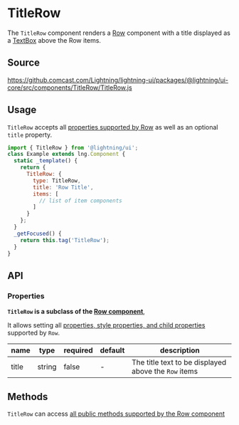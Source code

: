 
# TitleRow

The `TitleRow` component renders a [Row](/docs/layout-row--basic) component with a title displayed as a [TextBox](/docs/elements-textbox--base) above the Row items.

## Source

https://github.comcast.com/Lightning/lightning-ui/packages/@lightning/ui-core/src/components/TitleRow/TitleRow.js

## Usage

`TitleRow` accepts all [properties supported by Row](/docs/layout-row--basic#properties) as well as an optional `title` property.

```js
import { TitleRow } from '@lightning/ui';
class Example extends lng.Component {
  static _template() {
    return {
      TitleRow: {
        type: TitleRow,
        title: 'Row Title',
        items: [
          // list of item components
        ]
      }
    };
  }
  _getFocused() {
    return this.tag('TitleRow');
  }
}
```

<Canvas>
  <Story id="components-TitleRow--basic" />
</Canvas>

## API

### Properties

**`TitleRow` is a subclass of the [Row component](/docs/layout-row--basic)**,

It allows setting all
[properties, style properties, and child properties](/docs/layout-row--basic#properties)
supported by `Row`.

| name  | type   | required | default | description                                          |
| ----- | ------ | -------- | ------- | ---------------------------------------------------- |
| title | string | false    | -       | The title text to be displayed above the `Row` items |

## Methods

`TitleRow` can access [all public methods supported by the Row component](/docs/layout-row--basic#methods)
